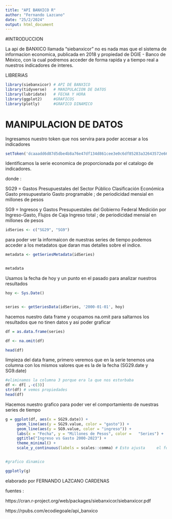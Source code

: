 ---
title: "API BANXICO R"
author: "Fernando Lazcano"
date: "25/2/2024"
output: html_document
---

#INTRODUCCION     

La api de BANXICO llamada "siebanxicor" no es nada mas que el sistema de informacion economica, publicada en 2018 y propiedad de DGIE - Banco de México, con la cual podremos acceder de forma rapida y a tiempo real a nuestros indicadores de interes. 

LIBRERIAS 
```{r}
library(siebanxicor) # API DE BANXICO
library(tidyverse)   # MANIPULACION DE DATOS
library(lubridate)   # FECHA Y HORA
library(ggplot2)     #GRAFICOS
library(plotly)      #GRAFICO DINAMICO 
```
# MANIPULACION DE DATOS 

Ingresamos nuestro token que nos servira para poder accesar a los indicadores 

```{r}
setToken('dcaaadd6d87d5dbe4b8a76e47df134d861cee3e0c6df85283a32643572e66bb5')
```

Identificamos la serie economica de proporcionada  por el catalogo de indicadores.

donde :

SG29 = Gastos Presupuestales del Sector Público Clasificación Económica Gasto presupuestario Gasto programable ; de periodicidad mensial en millones de pesos 

SG9 = Ingresos y Gastos Presupuestales del Gobierno Federal Medición por Ingreso-Gasto, Flujos de Caja Ingreso total ; de periodicidad mensial en millones de pesos 


```{r}
idSeries <- c("SG29", "SG9")
```

para poder ver la informaicon de nuestras series de tiempo podemos acceder a los metadatos que daran mas detalles sobre el indice.

```{r}

metadata <- getSeriesMetadata(idSeries)


metadata

```


Usamos la fecha de hoy y un punto en el pasado para analizar nuestros resultados 

```{r}
hoy <- Sys.Date()


series <- getSeriesData(idSeries, '2000-01-01', hoy)
```


hacemos nuestro data frame  y ocupamos na.omit para saltarnos los resultados que no tinen datos y asi poder graficar

```{r}
df = as.data.frame(series)

df <- na.omit(df)

head(df)
```

limpieza del data frame, primero veremos que en la serie tenemos una columna con los mismos valores que es la de la fecha (SG29.date y SG9.date)

```{r}
#eliminamos la columna 3 porque era la que nos estorbaba 
df <- df[ ,-c(3)]
str(df) # vemos propiedades 
head(df)

```

Hacemos nuestro grafico para poder ver el comportamiento de nuestras series de tiempo 


```{r}
g = ggplot(df, aes(x = SG29.date)) +
     geom_line(aes(y = SG29.value, color = "gasto")) +
     geom_line(aes(y = SG9.value, color = "ingreso")) +
     labs(x = "Fecha", y = "Millones de Pesos", color =   "Series") +
     ggtitle("Ingreso vs Gasto 2000-2023") +
     theme_minimal() +
     scale_y_continuous(labels = scales::comma) # Esto ajusta     el formato de los números en el eje y


#grafico dinamico 

ggplotly(g)

```

elaborado por FERNANDO LAZCANO CARDENAS 


fuentes : 


https://cran.r-project.org/web/packages/siebanxicor/siebanxicor.pdf

https://rpubs.com/ecodiegoale/api_banxico
